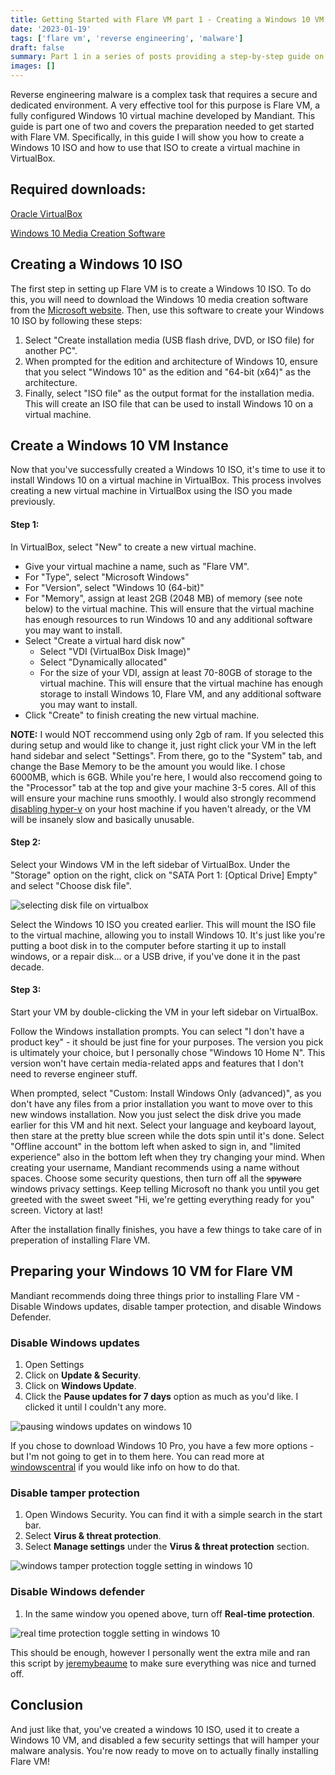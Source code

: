 ```yaml
---
title: Getting Started with Flare VM part 1 - Creating a Windows 10 VM
date: '2023-01-19'
tags: ['flare vm', 'reverse engineering', 'malware']
draft: false
summary: Part 1 in a series of posts providing a step-by-step guide on how to set up Flare VM, a fully configured Windows 10 virtual machine developed by Mandiant, for malware analysis. This post in particular covers the steps needed to create a Windows 10 ISO using the Windows 10 Media Creation Software, and using that ISO to create a Windows 10 virtual machine in VirtualBox.
images: []
---
```


Reverse engineering malware is a complex task that requires a secure and dedicated environment. A very effective tool for this purpose is Flare VM, a fully configured Windows 10 virtual machine developed by Mandiant. This guide is part one of two and covers the preparation needed to get started with Flare VM. Specifically, in this guide I will show you how to create a Windows 10 ISO and how to use that ISO to create a virtual machine in VirtualBox.

## Required downloads:

[Oracle VirtualBox](https://www.virtualbox.org/wiki/Downloads)

[Windows 10 Media Creation Software](https://www.microsoft.com/en-us/software-download/windows10)

## Creating a Windows 10 ISO

The first step in setting up Flare VM is to create a Windows 10 ISO. To do this, you will need to download the Windows 10 media creation software from the [Microsoft website](https://www.microsoft.com/en-us/software-download/windows10). Then, use this software to create your Windows 10 ISO by following these steps:

1. Select "Create installation media (USB flash drive, DVD, or ISO file) for another PC".
2. When prompted for the edition and architecture of Windows 10, ensure that you select "Windows 10" as the edition and "64-bit (x64)" as the architecture.
3. Finally, select "ISO file" as the output format for the installation media. This will create an ISO file that can be used to install Windows 10 on a virtual machine.

## Create a Windows 10 VM Instance

Now that you've successfully created a Windows 10 ISO, it's time to use it to install Windows 10 on a virtual machine in VirtualBox. This process involves creating a new virtual machine in VirtualBox using the ISO you made previously.

#### Step 1:

In VirtualBox, select "New" to create a new virtual machine.

- Give your virtual machine a name, such as "Flare VM".
- For "Type", select "Microsoft Windows"
- For "Version", select "Windows 10 (64-bit)"
- For "Memory", assign at least 2GB (2048 MB) of memory (see note below) to the virtual machine. This will ensure that the virtual machine has enough resources to run Windows 10 and any additional software you may want to install.
- Select "Create a virtual hard disk now"
  - Select "VDI (VirtualBox Disk Image)"
  - Select "Dynamically allocated"
  - For the size of your VDI, assign at least 70-80GB of storage to the virtual machine. This will ensure that the virtual machine has enough storage to install Windows 10, Flare VM, and any additional software you may want to install.
- Click "Create" to finish creating the new virtual machine.

**NOTE:** I would NOT reccommend using only 2gb of ram. If you selected this during setup and would like to change it, just right click your VM in the left hand sidebar and select "Settings". From there, go to the "System" tab, and change the Base Memory to be the amount you would like. I chose 6000MB, which is 6GB. While you're here, I would also reccomend going to the "Processor" tab at the top and give your machine 3-5 cores. All of this will ensure your machine runs smoothly. I would also strongly recommend [disabling hyper-v](https://www.wintips.org/fix-virtualbox-running-very-slow-in-windows-10-11/) on your host machine if you haven't already, or the VM will be insanely slow and basically unusable.

#### Step 2:

Select your Windows VM in the left sidebar of VirtualBox. Under the "Storage" option on the right, click on "SATA Port 1: [Optical Drive] Empty" and select "Choose disk file".

![selecting disk file on virtualbox](/static/images/flare-vm-part-1/selecting-disk-image-in-virtualbox.png)

Select the Windows 10 ISO you created earlier. This will mount the ISO file to the virtual machine, allowing you to install Windows 10. It's just like you're putting a boot disk in to the computer before starting it up to install windows, or a repair disk... or a USB drive, if you've done it in the past decade.

#### Step 3:

Start your VM by double-clicking the VM in your left sidebar on VirtualBox.

Follow the Windows installation prompts. You can select "I don't have a product key" - it should be just fine for your purposes. The version you pick is ultimately your choice, but I personally chose "Windows 10 Home N". This version won't have certain media-related apps and features that I don't need to reverse engineer stuff.

When prompted, select "Custom: Install Windows Only (advanced)", as you don't have any files from a prior installation you want to move over to this new windows installation. Now you just select the disk drive you made earlier for this VM and hit next. Select your language and keyboard layout, then stare at the pretty blue screen while the dots spin until it's done. Select "Offline account" in the bottom left when asked to sign in, and "limited experience" also in the bottom left when they try changing your mind. When creating your username, Mandiant recommends using a name without spaces. Choose some security questions, then turn off all the ~~spyware~~ windows privacy settings. Keep telling Microsoft no thank you until you get greeted with the sweet sweet "Hi, we're getting everything ready for you" screen. Victory at last!

After the installation finally finishes, you have a few things to take care of in preperation of installing Flare VM.

## Preparing your Windows 10 VM for Flare VM

Mandiant recommends doing three things prior to installing Flare VM - Disable Windows updates, disable tamper protection, and disable Windows Defender.

### Disable Windows updates

1. Open Settings
2. Click on **Update & Security**.
3. Click on **Windows Update**.
4. Click the **Pause updates for 7 days** option as much as you'd like. I clicked it until I couldn't any more.

![pausing windows updates on windows 10](/static/images/flare-vm-part-1/pausing-windows-updates.png)

If you chose to download Windows 10 Pro, you have a few more options - but I'm not going to get in to them here. You can read more at [windowscentral](https://www.windowscentral.com/how-stop-updates-installing-automatically-windows-10) if you would like info on how to do that.

### Disable tamper protection

1. Open Windows Security. You can find it with a simple search in the start bar.
2. Select **Virus & threat protection**.
3. Select **Manage settings** under the **Virus & threat protection** section.

![windows tamper protection toggle setting in windows 10](/static/images/flare-vm-part-1/windows-tamper-protection-toggle.png)

### Disable Windows defender

1. In the same window you opened above, turn off **Real-time protection**.

![real time protection toggle setting in windows 10](/static/images/flare-vm-part-1/real-time-protection-toggle.png)

This should be enough, however I personally went the extra mile and ran this script by [jeremybeaume](https://github.com/jeremybeaume/tools/blob/master/disable-defender.ps1) to make sure everything was nice and turned off.

## Conclusion

And just like that, you've created a windows 10 ISO, used it to create a Windows 10 VM, and disabled a few security settings that will hamper your malware analysis. You're now ready to move on to actually finally installing Flare VM!
